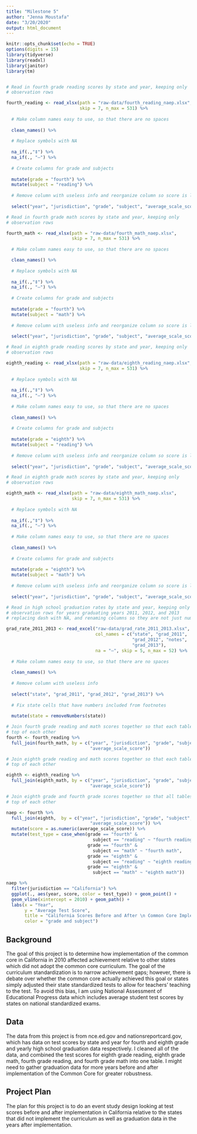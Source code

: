 ```yaml
---
title: "Milestone 5"
author: "Jenna Moustafa"
date: "3/20/2020"
output: html_document
---
```


```r
knitr::opts_chunk$set(echo = TRUE)
options(digits = 15)
library(tidyverse)
library(readxl)
library(janitor)
library(tm)


# Read in fourth grade reading scores by state and year, keeping only
# observation rows

fourth_reading <- read_xlsx(path = "raw-data/fourth_reading_naep.xlsx",
                            skip = 7, n_max = 531) %>%
  
  # Make column names easy to use, so that there are no spaces
  
  clean_names() %>%
  
  # Replace symbols with NA
  
  na_if(.,"‡") %>%
  na_if(., "—") %>%
  
  # Create columns for grade and subjects
  
  mutate(grade = "fourth") %>%
  mutate(subject = "reading") %>% 
  
  # Remove column with useless info and reorganize column so score is last
  
  select("year", "jurisdiction", "grade", "subject", "average_scale_score")

# Read in fourth grade math scores by state and year, keeping only
# observation rows

fourth_math <- read_xlsx(path = "raw-data/fourth_math_naep.xlsx",
                         skip = 7, n_max = 531) %>%
  
  # Make column names easy to use, so that there are no spaces

  clean_names() %>%
  
  # Replace symbols with NA
  
  na_if(.,"‡") %>%
  na_if(., "—") %>%
  
  # Create columns for grade and subjects
  
  mutate(grade = "fourth") %>%
  mutate(subject = "math") %>% 
  
  # Remove column with useless info and reorganize column so score is last
  
  select("year", "jurisdiction", "grade", "subject", "average_scale_score")

# Read in eighth grade reading scores by state and year, keeping only
# observation rows

eighth_reading <- read_xlsx(path = "raw-data/eighth_reading_naep.xlsx",
                            skip = 7, n_max = 531) %>%
  
  # Replace symbols with NA
  
  na_if(.,"‡") %>%
  na_if(., "—") %>%
  
  # Make column names easy to use, so that there are no spaces
  
  clean_names() %>%
  
  # Create columns for grade and subjects
  
  mutate(grade = "eighth") %>%
  mutate(subject = "reading") %>% 
  
  # Remove column with useless info and reorganize column so score is last
  
  select("year", "jurisdiction", "grade", "subject", "average_scale_score")

# Read in eighth grade math scores by state and year, keeping only
# observation rows

eighth_math <- read_xlsx(path = "raw-data/eighth_math_naep.xlsx",
                         skip = 7, n_max = 531) %>%
  
  # Replace symbols with NA
  
  na_if(.,"‡") %>%
  na_if(., "—") %>%
  
  # Make column names easy to use, so that there are no spaces
  
  clean_names() %>%
  
  # Create columns for grade and subjects
  
  mutate(grade = "eighth") %>%
  mutate(subject = "math") %>%
  
  # Remove column with useless info and reorganize column so score is last
  
  select("year", "jurisdiction", "grade", "subject", "average_scale_score")

# Read in high school graduation rates by state and year, keeping only
# observation rows for years graduating years 2011, 2012, and 2013
# replacing dash with NA, and renaming columns so they are not just numeric

grad_rate_2011_2013 <- read_excel("raw-data/grad_rate_2011_2013.xlsx",
                                  col_names = c("state", "grad_2011",
                                                "grad_2012", "notes",
                                                "grad_2013"),
                                  na = "—", skip = 5, n_max = 52) %>%
  
  # Make column names easy to use, so that there are no spaces
  
  clean_names() %>%
  
  # Remove column with useless info
  
  select("state", "grad_2011", "grad_2012", "grad_2013") %>% 
  
  # Fix state cells that have numbers included from footnotes
  
  mutate(state = removeNumbers(state))
```

```r
# Join fourth grade reading and math scores together so that each table is on 
# top of each other
fourth <- fourth_reading %>% 
  full_join(fourth_math, by = c("year", "jurisdiction", "grade", "subject",
                                "average_scale_score"))

# Join eighth grade reading and math scores together so that each table is on 
# top of each other

eighth <- eighth_reading %>% 
  full_join(eighth_math, by = c("year", "jurisdiction", "grade", "subject",
                                "average_scale_score"))

# Join eighth grade and fourth grade scores together so that all tables are on 
# top of each other

naep <- fourth %>% 
  full_join(eighth,  by = c("year", "jurisdiction", "grade", "subject",
                                "average_scale_score")) %>% 
  mutate(score = as.numeric(average_scale_score)) %>% 
  mutate(test_type = case_when(grade == "fourth" &
                                 subject == "reading" ~ "fourth reading",
                               grade == "fourth" &
                                 subject == "math" ~ "fourth math",
                               grade == "eighth" &
                                 subject == "reading" ~ "eighth reading",
                               grade == "eighth" &
                                 subject == "math" ~ "eighth math"))
```

```r
naep %>% 
  filter(jurisdiction == "California") %>% 
  ggplot(., aes(year, score, color = test_type)) + geom_point() +
  geom_vline(xintercept = 2010) + geom_path() +
  labs(x = "Year",
       y = "Average Test Score",
       title = "California Scores Before and After \n Common Core Implementation in 2010",
       color = "grade and subject")
```

## Background
The goal of this project is to determine how implementation of the common core
in California in 2010 affected achievement relative to other states which
did not adopt the common core curriculum. The goal of the curriculum
standardization is to narrow achievement gaps; however, there is debate over
whether the common core actually achieved this goal or states simply adjusted
their state standardized tests to allow for teachers' teaching to the test.
To avoid this bias, I am using National Assessment of Educational Progress data
which includes average student test scores by states on national standardized
exams.


## Data
The data from this project is from nce.ed.gov and nationsreportcard.gov, which 
has data on test scores by state and year for fourth and eighth grade and
yearly high school graduation data respectively. I cleaned all of the data, and
combined the test scores for eighth grade reading, eighth grade math, fourth
grade reading, and fourth grade math into one table. I might need to gather
graduation data for more years before and after implementation of the 
Common Core for greater robustness. 

## Project Plan
The plan for this project is to do an event study design looking at test scores
before and after implementation in California relative to the states that did
not implement the curriculum as well as graduation data in the years after
implementation.

